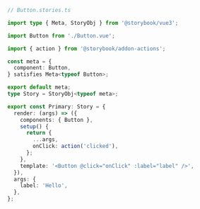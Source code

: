 ```ts
// Button.stories.ts

import type { Meta, StoryObj } from '@storybook/vue3';

import Button from './Button.vue';

import { action } from '@storybook/addon-actions';

const meta = {
  component: Button,
} satisfies Meta<typeof Button>;

export default meta;
type Story = StoryObj<typeof meta>;

export const Primary: Story = {
  render: (args) => ({
    components: { Button },
    setup() {
      return {
        ...args,
        onClick: action('clicked'),
      };
    },
    template: '<Button @click="onClick" :label="label" />',
  }),
  args: {
    label: 'Hello',
  },
};
```
